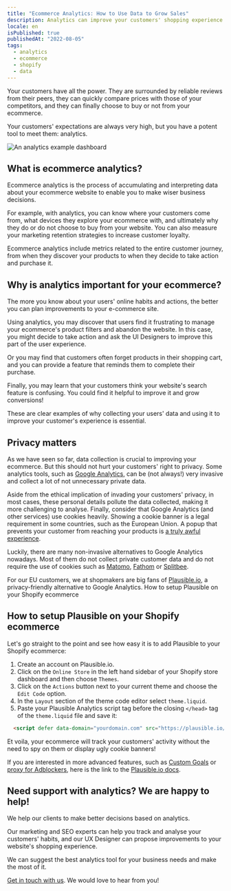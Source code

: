 ```yaml
---
title: "Ecommerce Analytics: How to Use Data to Grow Sales"
description: Analytics can improve your customers' shopping experience and increase your conversion rate. Find out how.
locale: en
isPublished: true
publishedAt: "2022-08-05"
tags:
  - analytics
  - ecommerce
  - shopify
  - data
---
```


Your customers have all the power. They are surrounded by reliable reviews from
their peers, they can quickly compare prices with those of your competitors, and
they can finally choose to buy or not from your ecommerce.

Your customers' expectations are always very high, but you have a potent tool to
meet them: analytics.

![An analytics example dashboard](/images/blog/analytics-dashboard.jpg)

## What is ecommerce analytics?

Ecommerce analytics is the process of accumulating and interpreting data about
your ecommerce website to enable you to make wiser business decisions.

For example, with analytics, you can know where your customers come from, what
devices they explore your ecommerce with, and ultimately why they do or do not
choose to buy from your website. You can also measure your marketing retention
strategies to increase customer loyalty.

Ecommerce analytics include metrics related to the entire customer journey, from
when they discover your products to when they decide to take action and purchase
it.

## Why is analytics important for your ecommerce?

The more you know about your users' online habits and actions, the better you
can plan improvements to your e-commerce site.

Using analytics, you may discover that users find it frustrating to manage your
ecommerce's product filters and abandon the website. In this case, you might
decide to take action and ask the UI Designers to improve this part of the user
experience.

Or you may find that customers often forget products in their shopping cart, and
you can provide a feature that reminds them to complete their purchase.

Finally, you may learn that your customers think your website's search feature
is confusing. You could find it helpful to improve it and grow conversions!

These are clear examples of why collecting your users' data and using it to
improve your customer's experience is essential.

## Privacy matters

As we have seen so far, data collection is crucial to improving your ecommerce.
But this should not hurt your customers' right to privacy. Some analytics tools,
such as [Google Analytics](https://analytics.google.com/), can be (not always!)
very invasive and collect a lot of not unnecessary private data.

Aside from the ethical implication of invading your customers' privacy, in most
cases, these personal details pollute the data collected, making it more
challenging to analyse. Finally, consider that Google Analytics (and other
services) use cookies heavily. Showing a cookie banner is a legal requirement in
some countries, such as the European Union. A popup that prevents your customer
from reaching your products is [a truly awful
experience](https://www.nytimes.com/2022/01/29/business/dealbook/how-cookie-banners-backfired.html).

Luckily, there are many non-invasive alternatives to Google Analytics nowadays.
Most of them do not collect private customer data and do not require the use of
cookies such as [Matomo](https://matomo.org/), [Fathom](https://usefathom.com/)
or [Splitbee](https://splitbee.io/).

For our EU customers, we at shopmakers are big fans of
[Plausible.io](https://plausible.io/sites), a privacy-friendly alternative to
Google Analytics. How to setup Plausible on your Shopify ecommerce

## How to setup Plausible on your Shopify ecommerce

Let's go straight to the point and see how easy it is to add Plausible to your
Shopify ecommerce:

1. Create an account on Plausible.io.
1. Click on the `Online Store` in the left hand sidebar of your Shopify store
   dashboard and then choose `Themes`.
1. Click on the `Actions` button next to your current theme and choose the `Edit
   Code` option.
1. In the `Layout` section of the theme code editor select `theme.liquid`.
1. Paste your Plausible Analytics script tag before the closing `</head>` tag of
   the `theme.liquid` file and save it:
  ```html
    <script defer data-domain="yourdomain.com" src="https://plausible.io/js/script.js"></script>
  ```

Et voila, your ecommerce will track your customers' activity without the need to
spy on them or display ugly cookie banners!

If you are interested in more advanced features, such as [Custom
Goals](https://plausible.io/docs/custom-event-goals) or [proxy for
Adblockers](https://plausible.io/docs/proxy/introduction), here is the link to
the [Plausible.io docs](https://plausible.io/docs/).

## Need support with analytics? We are happy to help!

We help our clients to make better decisions based on analytics.

Our marketing and SEO experts can help you track and analyse your customers'
habits, and our UX Designer can propose improvements to your website's shopping
experience.

We can suggest the best analytics tool for your business needs and make the most
of it.

[Get in touch with us](mailto:hello@somoscuatro.es). We would love to hear from
you!
